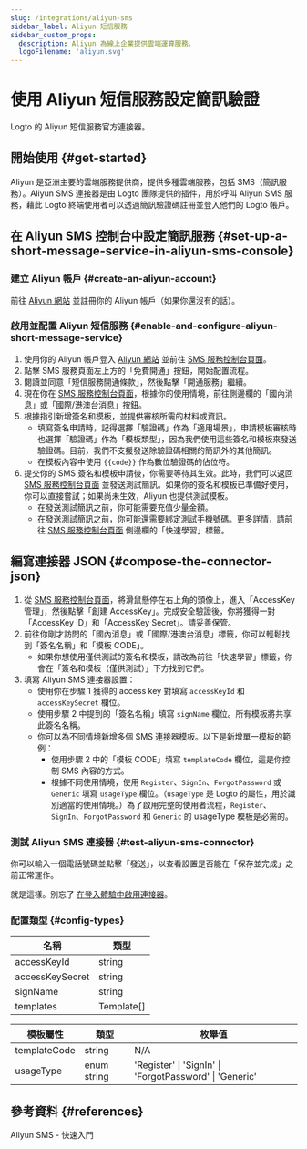 ```yaml
---
slug: /integrations/aliyun-sms
sidebar_label: Aliyun 短信服務
sidebar_custom_props:
  description: Aliyun 為線上企業提供雲端運算服務。
  logoFilename: 'aliyun.svg'
---
```



# 使用 Aliyun 短信服務設定簡訊驗證

Logto 的 Aliyun 短信服務官方連接器。

<GuideTip />

## 開始使用 \{#get-started}

Aliyun 是亞洲主要的雲端服務提供商，提供多種雲端服務，包括 SMS（簡訊服務）。Aliyun SMS 連接器是由 Logto 團隊提供的插件，用於呼叫 Aliyun SMS 服務，藉此 Logto 終端使用者可以透過簡訊驗證碼註冊並登入他們的 Logto 帳戶。

## 在 Aliyun SMS 控制台中設定簡訊服務 \{#set-up-a-short-message-service-in-aliyun-sms-console}

### 建立 Aliyun 帳戶 \{#create-an-aliyun-account}

前往 [Aliyun 網站](https://cn.aliyun.com/) 並註冊你的 Aliyun 帳戶（如果你還沒有的話）。

### 啟用並配置 Aliyun 短信服務 \{#enable-and-configure-aliyun-short-message-service}

1. 使用你的 Aliyun 帳戶登入 [Aliyun 網站](https://cn.aliyun.com/) 並前往 [SMS 服務控制台頁面](https://www.aliyun.com/product/sms)。
2. 點擊 SMS 服務頁面左上方的「免費開通」按鈕，開始配置流程。
3. 閱讀並同意「短信服務開通條款」，然後點擊「開通服務」繼續。
4. 現在你在 [SMS 服務控制台頁面](https://dysms.console.aliyun.com/overview)，根據你的使用情境，前往側邊欄的「國內消息」或「國際/港澳台消息」按鈕。
5. 根據指引新增簽名和模板，並提供審核所需的材料或資訊。
   - 填寫簽名申請時，記得選擇「驗證碼」作為「適用場景」，申請模板審核時也選擇「驗證碼」作為「模板類型」，因為我們使用這些簽名和模板來發送驗證碼。目前，我們不支援發送除驗證碼相關的簡訊外的其他簡訊。
   - 在模板內容中使用 `{{code}}` 作為數位驗證碼的佔位符。
6. 提交你的 SMS 簽名和模板申請後，你需要等待其生效。此時，我們可以返回 [SMS 服務控制台頁面](https://dysms.console.aliyun.com/overview) 並發送測試簡訊。如果你的簽名和模板已準備好使用，你可以直接嘗試；如果尚未生效，Aliyun 也提供測試模板。
   - 在發送測試簡訊之前，你可能需要充值少量金額。
   - 在發送測試簡訊之前，你可能還需要綁定測試手機號碼。更多詳情，請前往 [SMS 服務控制台頁面](https://dysms.console.aliyun.com/overview) 側邊欄的「快速學習」標籤。

## 編寫連接器 JSON \{#compose-the-connector-json}

1. 從 [SMS 服務控制台頁面](https://dysms.console.aliyun.com/overview)，將滑鼠懸停在右上角的頭像上，進入「AccessKey 管理」，然後點擊「創建 AccessKey」。完成安全驗證後，你將獲得一對「AccessKey ID」和「AccessKey Secret」。請妥善保管。
2. 前往你剛才訪問的「國內消息」或「國際/港澳台消息」標籤，你可以輕鬆找到「簽名名稱」和「模板 CODE」。
   - 如果你想使用僅供測試的簽名和模板，請改為前往「快速學習」標籤，你會在「簽名和模板（僅供測試）」下方找到它們。
3. 填寫 Aliyun SMS 連接器設置：
   - 使用你在步驟 1 獲得的 access key 對填寫 `accessKeyId` 和 `accessKeySecret` 欄位。
   - 使用步驟 2 中提到的「簽名名稱」填寫 `signName` 欄位。所有模板將共享此簽名名稱。
   - 你可以為不同情境新增多個 SMS 連接器模板。以下是新增單一模板的範例：
     - 使用步驟 2 中的「模板 CODE」填寫 `templateCode` 欄位，這是你控制 SMS 內容的方式。
     - 根據不同使用情境，使用 `Register`、`SignIn`、`ForgotPassword` 或 `Generic` 填寫 `usageType` 欄位。（`usageType` 是 Logto 的屬性，用於識別適當的使用情境。）為了啟用完整的使用者流程，`Register`、`SignIn`、`ForgotPassword` 和 `Generic` 的 usageType 模板是必需的。

### 測試 Aliyun SMS 連接器 \{#test-aliyun-sms-connector}

你可以輸入一個電話號碼並點擊「發送」，以查看設置是否能在「保存並完成」之前正常運作。

就是這樣。別忘了 [在登入體驗中啟用連接器](/connectors/sms-connectors/#enable-phone-number-sign-up-or-sign-in)。

### 配置類型 \{#config-types}

| 名稱             | 類型       |
| ---------------- | ---------- |
| accessKeyId      | string     |
| accessKeySecret  | string     |
| signName         | string     |
| templates        | Template[] |

| 模板屬性          | 類型        | 枚舉值                                                   |
| ----------------- | ----------- | ------------------------------------------------------- |
| templateCode      | string      | N/A                                                     |
| usageType         | enum string | 'Register' \| 'SignIn' \| 'ForgotPassword' \| 'Generic' |

## 參考資料 \{#references}

<Url href="https://dysms.console.aliyun.com/quickstart">Aliyun SMS - 快速入門</Url>